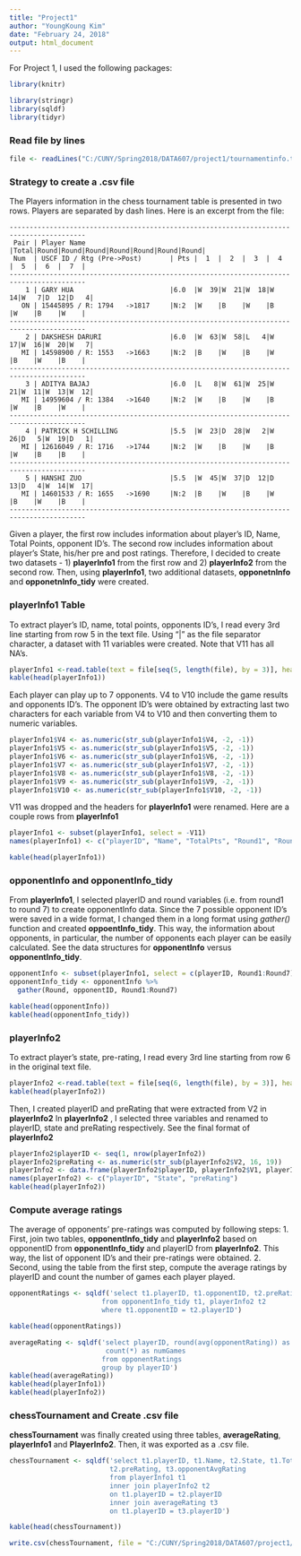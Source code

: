 ---
title: "Project1"
author: "YoungKoung Kim"
date: "February 24, 2018"
output: html_document
---
For Project 1, I used the following packages:
```{r setup, include=FALSE, result = 'asis'}
library(knitr)

```

```{r message=FALSE} 
library(stringr)
library(sqldf)
library(tidyr)
```

### Read file by lines
```{r}
file <- readLines("C:/CUNY/Spring2018/DATA607/project1/tournamentinfo.txt", n = 195)
```

### Strategy to create a .csv file
The Players information in the chess tournament table is presented in two rows. Players are separated by dash lines. 
Here is an excerpt from the file:

```
-----------------------------------------------------------------------------------------
 Pair | Player Name                     |Total|Round|Round|Round|Round|Round|Round|Round| 
 Num  | USCF ID / Rtg (Pre->Post)       | Pts |  1  |  2  |  3  |  4  |  5  |  6  |  7  | 
-----------------------------------------------------------------------------------------
    1 | GARY HUA                        |6.0  |W  39|W  21|W  18|W  14|W   7|D  12|D   4|
   ON | 15445895 / R: 1794   ->1817     |N:2  |W    |B    |W    |B    |W    |B    |W    |
-----------------------------------------------------------------------------------------
    2 | DAKSHESH DARURI                 |6.0  |W  63|W  58|L   4|W  17|W  16|W  20|W   7|
   MI | 14598900 / R: 1553   ->1663     |N:2  |B    |W    |B    |W    |B    |W    |B    |
-----------------------------------------------------------------------------------------
    3 | ADITYA BAJAJ                    |6.0  |L   8|W  61|W  25|W  21|W  11|W  13|W  12|
   MI | 14959604 / R: 1384   ->1640     |N:2  |W    |B    |W    |B    |W    |B    |W    |
-----------------------------------------------------------------------------------------
    4 | PATRICK H SCHILLING             |5.5  |W  23|D  28|W   2|W  26|D   5|W  19|D   1|
   MI | 12616049 / R: 1716   ->1744     |N:2  |W    |B    |W    |B    |W    |B    |B    |
-----------------------------------------------------------------------------------------
    5 | HANSHI ZUO                      |5.5  |W  45|W  37|D  12|D  13|D   4|W  14|W  17|
   MI | 14601533 / R: 1655   ->1690     |N:2  |B    |W    |B    |W    |B    |W    |B    |
-----------------------------------------------------------------------------------------
```

Given a player, the first row includes information about player's ID, Name, Total Points, opponent ID's. The second row includes information about player's State, his/her pre and post ratings. Therefore, I decided to create two datasets - 1) **playerInfo1** from the first row and 2) **playerInfo2** from the second row. Then, using **playerInfo1**, two additional datasets, **opponetnInfo** and **opponetnInfo_tidy** were created.     

### playerInfo1 Table 
To extract player's ID, name, total points, opponents ID's, I read every 3rd line starting from row 5 in the text file. Using "|" as the file separator character, a dataset with 11 variables were created. Note that V11 has all NA's. 

```{r }
playerInfo1 <-read.table(text = file[seq(5, length(file), by = 3)], header = FALSE, fill = TRUE, sep = "|") 
kable(head(playerInfo1))
```

Each player can play up to 7 opponents. V4 to V10 include the game results and opponents ID's. The opponent ID's were obtained by extracting last two characters for each variable from V4 to V10 and then converting them to numeric variables.
```{r}
playerInfo1$V4 <- as.numeric(str_sub(playerInfo1$V4, -2, -1))
playerInfo1$V5 <- as.numeric(str_sub(playerInfo1$V5, -2, -1))
playerInfo1$V6 <- as.numeric(str_sub(playerInfo1$V6, -2, -1))
playerInfo1$V7 <- as.numeric(str_sub(playerInfo1$V7, -2, -1))
playerInfo1$V8 <- as.numeric(str_sub(playerInfo1$V8, -2, -1))
playerInfo1$V9 <- as.numeric(str_sub(playerInfo1$V9, -2, -1))
playerInfo1$V10 <- as.numeric(str_sub(playerInfo1$V10, -2, -1))
```

V11 was dropped and the headers for **playerInfo1** were renamed. Here are a couple rows from **playerInfo1**

```{r }
playerInfo1 <- subset(playerInfo1, select = -V11)
names(playerInfo1) <- c("playerID", "Name", "TotalPts", "Round1", "Round2", "Round3", "Round4", "Round5", "Round6", "Round7")

kable(head(playerInfo1))
```

### opponentInfo and opponentInfo_tidy
From **playerInfo1**, I selected playerID and round variables (i.e. from round1 to round 7) to create opponentInfo data. Since the 7 possible opponent ID's were saved in a wide format, I changed them in a long format using *gather()* function and created **oppoentInfo_tidy**. This way, the information about opponents, in particular, the number of opponents each player can be easily calculated. See the data structures for **opponentInfo** versus **opponentInfo_tidy**.

```{r}
opponentInfo <- subset(playerInfo1, select = c(playerID, Round1:Round7))
opponentInfo_tidy <- opponentInfo %>%
  gather(Round, opponentID, Round1:Round7) 

kable(head(opponentInfo))
kable(head(opponentInfo_tidy))
```

### playerInfo2
To extract player's state, pre-rating, I read every 3rd line starting from row 6 in the original text file.
```{r}
playerInfo2 <-read.table(text = file[seq(6, length(file), by = 3)], header = FALSE, fill = TRUE, sep = "|")
kable(head(playerInfo2))
```

Then, I created playerID and preRating that were extracted from V2 in **playerInfo2** In **playerInfo2** , I selected three variables and renamed to playerID, state and preRating respectively. See the final format of **playerInfo2**   

```{r}
playerInfo2$playerID <- seq(1, nrow(playerInfo2))
playerInfo2$preRating <- as.numeric(str_sub(playerInfo2$V2, 16, 19))
playerInfo2 <- data.frame(playerInfo2$playerID, playerInfo2$V1, playerInfo2$preRating)
names(playerInfo2) <- c("playerID", "State", "preRating")
kable(head(playerInfo2))
```

### Compute average ratings 
The average of opponents' pre-ratings was computed by following steps:
1. First, join two tables, **opponentInfo_tidy** and **playerInfo2** based on opponentID from **opponentInfo_tidy** and playerID from **playerInfo2**. This way, the list of opponent ID's and their pre-ratings were obtained. 
2. Second, using the table from the first step, compute the average ratings by playerID and count the number of games each player played. 

```{r}
opponentRatings <- sqldf('select t1.playerID, t1.opponentID, t2.preRating as opponentRating
                       from opponentInfo_tidy t1, playerInfo2 t2
                       where t1.opponentID = t2.playerID')

kable(head(opponentRatings))

averageRating <- sqldf('select playerID, round(avg(opponentRating)) as opponentAvgRating,
                        count(*) as numGames
                       from opponentRatings
                       group by playerID')
kable(head(averageRating))
kable(head(playerInfo1))
kable(head(playerInfo2))
```

### chessTournament and Create .csv file
**chessTournament** was finally created using three tables, **averageRating**, **playerInfo1** and **PlayerInfo2**. Then, it was exported as a .csv file. 

```{r}
chessTournament <- sqldf('select t1.playerID, t1.Name, t2.State, t1.TotalPts, 
                         t2.preRating, t3.opponentAvgRating
                         from playerInfo1 t1
                         inner join playerInfo2 t2
                         on t1.playerID = t2.playerID
                         inner join averageRating t3
                         on t1.playerID = t3.playerID')

kable(head(chessTournament))

write.csv(chessTournament, file = "C:/CUNY/Spring2018/DATA607/project1/chessTournament.csv", row.names = FALSE)
```
